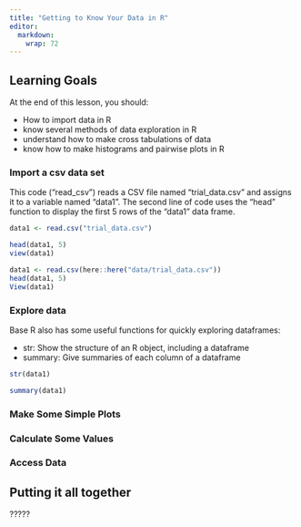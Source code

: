 ```yaml
---
title: "Getting to Know Your Data in R"
editor: 
  markdown: 
    wrap: 72
---
```



::: {.callout-caution collapse="false"}
## Learning Goals

At the end of this lesson, you should:

-   How to import data in R
-   know several methods of data exploration in R
-   understand how to make cross tabulations of data
-   know how to make histograms and pairwise plots in R
:::

### Import a csv data set

This code ("read_csv") reads a CSV file named "trial_data.csv" and assigns it to a variable named "data1".
The second line of code uses the "head" function to display the first 5 rows of the "data1" data frame.
```r
data1 <- read.csv("trial_data.csv")

head(data1, 5)
view(data1)
```

```r
data1 <- read.csv(here::here("data/trial_data.csv"))
head(data1, 5)
View(data1)
```
### Explore data

Base R also has some useful functions for quickly exploring dataframes:

-   str: Show the structure of an R object, including a dataframe
-   summary: Give summaries of each column of a dataframe

```r
str(data1)

summary(data1)
```


### Make Some Simple Plots

### Calculate Some Values

### Access Data

::: callout-tip
## Putting it all together

?????
:::

